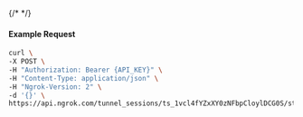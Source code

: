{/* <!-- Code generated for API Clients. DO NOT EDIT. --> */}

#### Example Request
```bash
curl \
-X POST \
-H "Authorization: Bearer {API_KEY}" \
-H "Content-Type: application/json" \
-H "Ngrok-Version: 2" \
-d '{}' \
https://api.ngrok.com/tunnel_sessions/ts_1vcl4fYZxXY0zNFbpCloylDCG0S/stop
```
